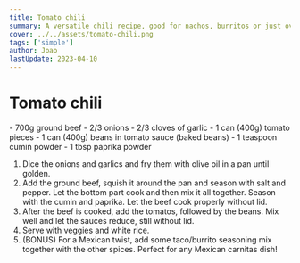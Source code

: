 ```yaml
---
title: Tomato chili
summary: A versatile chili recipe, good for nachos, burritos or just over plain rice.
cover: ../../assets/tomato-chili.png
tags: ['simple']
author: Joao
lastUpdate: 2023-04-10
---
```



# Tomato chili

<Ingredients>
- 700g ground beef
- 2/3 onions
- 2/3 cloves of garlic
- 1 can (400g) tomato pieces
- 1 can (400g) beans in tomato sauce (baked beans)
- 1 teaspoon cumin powder
- 1 tbsp paprika powder
</Ingredients>

1. Dice the onions and garlics and fry them with olive oil in a pan until golden.
2. Add the ground beef, squish it around the pan and season with salt and pepper. Let the bottom part cook and then mix it all together. Season with the cumin and paprika. Let the beef cook properly without lid.
3. After the beef is cooked, add the tomatos, followed by the beans. Mix well and let the sauces reduce, still without lid.
4. Serve with veggies and white rice.
5. (BONUS) For a Mexican twist, add some taco/burrito seasoning mix together with the other spices. Perfect for any Mexican carnitas dish!
